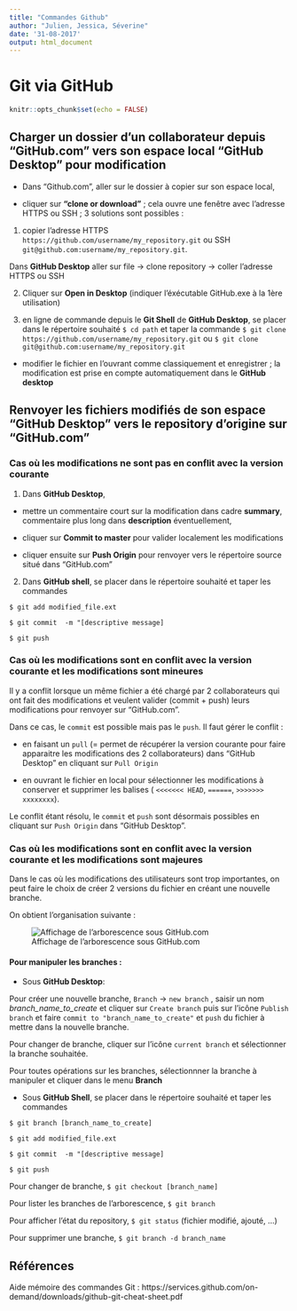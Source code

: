 ```yaml
---
title: "Commandes Github"
author: "Julien, Jessica, Séverine"
date: '31-08-2017'
output: html_document 
---
```


# Git via GitHub {#github}


```r
knitr::opts_chunk$set(echo = FALSE)
```


## Charger un dossier d'un collaborateur depuis "GitHub.com" vers son espace local "GitHub Desktop" pour modification

- Dans "Github.com", aller sur le dossier à copier sur son espace local, 

- cliquer sur **"clone or download"** ; cela ouvre une fenêtre avec l'adresse HTTPS ou SSH ; 3 solutions sont possibles : 

1. copier l'adresse HTTPS ``https://github.com/username/my_repository.git`` ou SSH ``git@github.com:username/my_repository.git``. 

Dans **GitHub Desktop**  aller sur file -> clone repository -> coller l'adresse HTTPS ou SSH

2. Cliquer sur **Open in Desktop** (indiquer l'éxécutable GitHub.exe à la 1ère utilisation)

3. en ligne de commande depuis le **Git Shell** de **GitHub Desktop**, se placer dans le répertoire souhaité ``$ cd path`` et taper la commande ``$ git clone https://github.com/username/my_repository.git`` ou ``$ git clone git@github.com:username/my_repository.git``


- modifier le fichier en l'ouvrant comme classiquement et enregistrer ; la modification est prise en compte automatiquement dans le **GitHub desktop**


## Renvoyer les fichiers modifiés de son espace "GitHub Desktop" vers le repository d'origine sur  "GitHub.com" 

### Cas où les modifications ne sont pas en conflit avec la version courante

1. Dans **GitHub Desktop**, 

- mettre un commentaire court sur la modification dans cadre **summary**, commentaire plus long dans **description** éventuellement, 

- cliquer sur **Commit to master** pour valider localement les modifications

- cliquer ensuite sur **Push Origin** pour renvoyer vers le répertoire source situé dans "GitHub.com"


2. Dans **GitHub shell**, se placer dans le répertoire souhaité  et taper les commandes

``$ git add modified_file.ext`` 

``$ git commit  -m "[descriptive message]``

``$ git push``


### Cas où les modifications sont en conflit avec la version courante et les modifications sont mineures

Il y a conflit lorsque un même fichier a été chargé par 2 collaborateurs qui ont fait des modifications et veulent valider (commit + push) leurs modifications pour renvoyer sur "GitHub.com".

Dans ce cas, le ``commit`` est possible mais pas le ``push``.
Il faut gérer le conflit :

- en faisant un ``pull`` (= permet de récupérer la version courante pour faire apparaitre les modifications des 2 collaborateurs) dans "GitHub Desktop" en cliquant sur ``Pull Origin``

- en ouvrant le fichier en local pour sélectionner les modifications à conserver et supprimer les balises ( ``<<<<<<< HEAD``, ``======``, ``>>>>>>> xxxxxxxx``).

Le conflit étant résolu, le ``commit`` et ``push`` sont désormais possibles en cliquant sur ``Push Origin`` dans "GitHub Desktop". 



### Cas où les modifications sont en conflit avec la version courante et les modifications sont majeures

Dans le cas où les modifications des utilisateurs sont trop importantes, on peut faire le choix de créer 2 versions du fichier en créant une nouvelle branche. 

On obtient l'organisation suivante :


![Affichage de l'arborescence sous GitHub.com](images/fork.PNG)

#### Pour manipuler les branches :

- Sous **GitHub Desktop**:

Pour créer une nouvelle branche, ``Branch``  -> ``new branch`` , saisir un nom *branch_name_to_create* et cliquer sur ``Create branch`` puis sur l'icône ``Publish branch`` et faire ``commit to "branch_name_to_create"`` et ``push`` du fichier à mettre dans la nouvelle branche.

Pour changer de branche, cliquer sur l'icône ``current branch`` et sélectionner la branche souhaitée.


Pour toutes opérations sur les branches, sélectionnner la branche à manipuler et cliquer dans le menu **Branch**


- Sous **GitHub Shell**, se placer dans le répertoire souhaité et taper les commandes

``$ git branch [branch_name_to_create]`` 

``$ git add modified_file.ext`` 

``$ git commit  -m "[descriptive message]``

``$ git push``

Pour changer de branche, ``$ git checkout [branch_name]`` 

Pour lister les branches de l'arborescence, ``$ git branch`` 

Pour afficher l'état du repository, ``$ git status`` (fichier modifié, ajouté, ...)

Pour supprimer une branche, ``$ git branch -d branch_name`` 



##  Références
Aide mémoire des commandes Git :
https://services.github.com/on-demand/downloads/github-git-cheat-sheet.pdf



